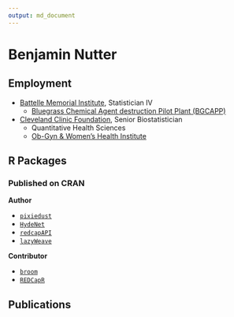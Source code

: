 ```yaml
---
output: md_document
---
```


# Benjamin Nutter

## Employment

* [Battelle Memorial Institute](http://www.battelle.org), Statistician IV
    + [Bluegrass Chemical Agent destruction Pilot Plant (BGCAPP)](http://www.bechtelparsonsbgcapp.com/)
* [Cleveland Clinic Foundation](http://www.clevelandclinic.org), Senior Biostatistician
    + Quantitative Health Sciences
    + [Ob-Gyn & Women's Health Institute](http://my.clevelandclinic.org/services/ob-gyn-womens-health)
  
## R Packages

### Published on CRAN

**Author**

* [`pixiedust`](https://CRAN.R-project.org/package=pixiedust)
* [`HydeNet`](https://CRAN.R-project.org/package=HydeNet)
* [`redcapAPI`](https://CRAN.R-project.org/package=redcapAPI)
* [`lazyWeave`](https://CRAN.R-project.org/package=lazyWeave)

**Contributor**

* [`broom`](https://CRAN.R-project.org/package=broom)
* [`REDCapR`](https://CRAN.R-project.org/package=REDCapR)

## Publications

